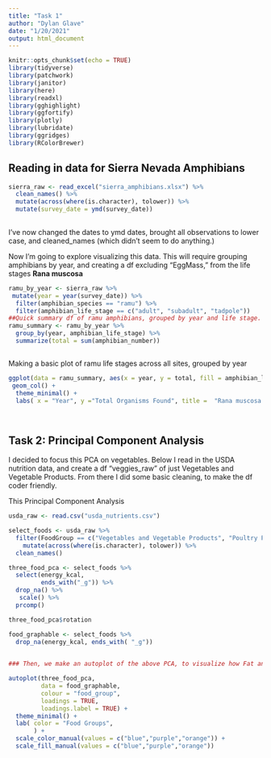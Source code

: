 ```yaml
---
title: "Task 1"
author: "Dylan Glave"
date: "1/20/2021"
output: html_document
---
```


```r
knitr::opts_chunk$set(echo = TRUE)
library(tidyverse)
library(patchwork)
library(janitor)
library(here)
library(readxl)
library(gghighlight)
library(ggfortify)
library(plotly)
library(lubridate)
library(ggridges)
library(RColorBrewer)
```


## Reading in data for Sierra Nevada Amphibians

```r
sierra_raw <- read_excel("sierra_amphibians.xlsx") %>% 
  clean_names() %>% 
  mutate(across(where(is.character), tolower)) %>% 
  mutate(survey_date = ymd(survey_date))
  

```

I've now changed the dates to ymd dates, brought all observations to lower case, and cleaned_names (which didn't seem to do anything.)

Now I'm going to explore visualizing this data. This will require grouping amphibians by year, and creating a df excluding "EggMass," from the life stages **Rana muscosa**

```r
ramu_by_year <- sierra_raw %>% 
 mutate(year = year(survey_date)) %>% 
  filter(amphibian_species == "ramu") %>% 
  filter(amphibian_life_stage == c("adult", "subadult", "tadpole")) 
##Quick summary df of ramu amphibians, grouped by year and life stage.
ramu_summary <- ramu_by_year %>% 
  group_by(year, amphibian_life_stage) %>% 
  summarize(total = sum(amphibian_number))



```

Making a basic plot of ramu life stages across all sites, grouped by year

```r
ggplot(data = ramu_summary, aes(x = year, y = total, fill = amphibian_life_stage)) +
 geom_col() +
  theme_minimal() +
  labs( x = "Year", y ="Total Organisms Found", title =  "Rana muscosa Observations", fill = "Life Stages")

 
```



## Task 2: Principal Component Analysis

I decided to focus this PCA on vegetables. Below I read in the USDA nutrition data, and create a df "veggies_raw" of just Vegetables and Vegetable Products. From there I did some basic cleaning, to make the df coder friendly. 

This Principal Component Analysis 

```r
usda_raw <- read.csv("usda_nutrients.csv")

select_foods <- usda_raw %>% 
  filter(FoodGroup == c("Vegetables and Vegetable Products", "Poultry Products", "Snacks")) %>% 
    mutate(across(where(is.character), tolower)) %>% 
  clean_names()

three_food_pca <- select_foods %>% 
  select(energy_kcal,
         ends_with("_g")) %>% 
  drop_na() %>% 
   scale() %>% 
  prcomp()

three_food_pca$rotation

```


```r

food_graphable <- select_foods %>% 
  drop_na(energy_kcal, ends_with( "_g"))
  

### Then, we make an autoplot of the above PCA, to visualize how Fat and micro nutrients relate to one another. 

autoplot(three_food_pca, 
         data = food_graphable,
         colour = "food_group",
         loadings = TRUE,
         loadings.label = TRUE) +
  theme_minimal() +
  lab( color = "Food Groups",
       ) +
  scale_color_manual(values = c("blue","purple","orange")) +
  scale_fill_manual(values = c("blue","purple","orange")) 

```



